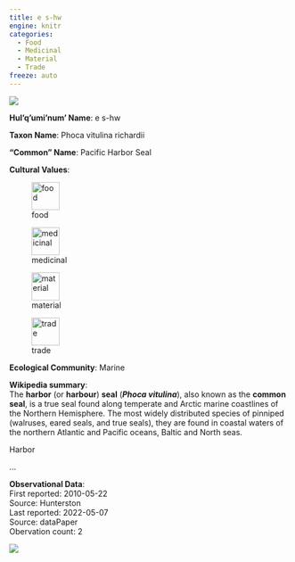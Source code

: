 ```yaml
---
title: e s-hw
engine: knitr
categories:
  - Food
  - Medicinal
  - Material
  - Trade
freeze: auto
---
```

![](https://inaturalist-open-data.s3.amazonaws.com/photos/231409105/medium.jpg){fig-alt="e s-hw - Pacific Harbor Seal"}

**Hul'q'umi'num' Name**: e s-hw

**Taxon Name**: Phoca vitulina richardii

**"Common" Name**: Pacific Harbor Seal

**Cultural Values**:  

::: {layout-nrow=1 style="width:60%"}
![food](/files/food.svg){width=50px}

![medicinal](/files/medicinal.svg){width=50px}

![material](/files/material.svg){width=50px}

![trade](/files/trade.svg){width=50px}
:::

**Ecological Community**: Marine

**Wikipedia summary**:  
The <b>harbor</b> (or <b>harbour</b>) <b>seal</b> (<i><b>Phoca vitulina</b></i>), also known as the <b>common seal</b>, is a true seal found along temperate and Arctic marine coastlines of the Northern Hemisphere. The most widely distributed species of pinniped (walruses, eared seals, and true seals), they are found in coastal waters of the northern Atlantic and Pacific oceans, Baltic and North seas.
</p><p>Harbor</p>...

**Observational Data**:   
First reported: 2010-05-22  
Source: Hunterston  
Last reported: 2022-05-07  
Source: dataPaper  
Obervation count: 2

![](community_dist.png)
